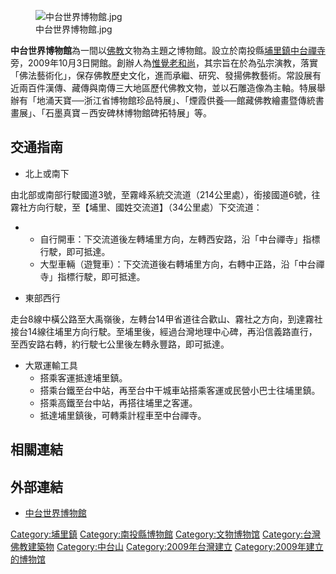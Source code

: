 [[File:中台世界博物館.jpg|thumb]]

'''中台世界博物館'''為一間以[[佛教|佛教]]文物為主題之博物館。設立於南投縣[[埔里鎮|埔里鎮]][[中台山|中台禪寺]]旁，2009年10月3日開館。創辦人為[[惟覺老和尚|惟覺老和尚]]，其宗旨在於為弘宗演教，落實「佛法藝術化」，保存佛教歷史文化，進而承繼、研究、發揚佛教藝術。常設展有近兩百件漢傳、藏傳與南傳三大地區歷代佛教文物，並以石雕造像為主軸。特展舉辦有「地涌天寶──浙江省博物館珍品特展」、「煙霞供養──館藏佛教繪畫暨傳統書畫展」、「石墨真寶－西安碑林博物館碑拓特展」等。

==交通指南==
*北上或南下
由北部或南部行駛國道3號，至霧峰系統交流道（214公里處），銜接國道6號，往霧社方向行駛，至【埔里、國姓交流道】（34公里處）下交流道：
**自行開車：下交流道後左轉埔里方向，左轉西安路，沿「中台禪寺」指標行駛，即可抵達。
**大型車輛（遊覽車）：下交流道後右轉埔里方向，右轉中正路，沿「中台禪寺」指標行駛，即可抵達。

*東部西行
走台8線中橫公路至大禹嶺後，左轉台14甲省道往合歡山、霧社之方向，到達霧社接台14線往埔里方向行駛。至埔里後，經過台灣地理中心碑，再沿信義路直行，至西安路右轉，約行駛七公里後左轉永豐路，即可抵達。 

*大眾運輸工具 
**搭乘客運抵達埔里鎮。
**搭乘台鐵至台中站，再至台中干城車站搭乘客運或民營小巴士往埔里鎮。 
**搭乘高鐵至台中站，再搭往埔里之客運。
**抵達埔里鎮後，可轉乘計程車至中台禪寺。

==相關連結==

== 外部連結 ==
*[https://www.ctwm.org.tw/index.html 中台世界博物館]{{Wayback|url=https://www.ctwm.org.tw/index.html |date=20190602155947 }}

{{DEFAULTSORT:Chung}}
[[Category:埔里鎮|Category:埔里鎮]]
[[Category:南投縣博物館|Category:南投縣博物館]]
[[Category:文物博物馆|Category:文物博物馆]]
[[Category:台灣佛教建築物|Category:台灣佛教建築物]]
[[Category:中台山|Category:中台山]]
[[Category:2009年台灣建立|Category:2009年台灣建立]]
[[Category:2009年建立的博物馆|Category:2009年建立的博物馆]]